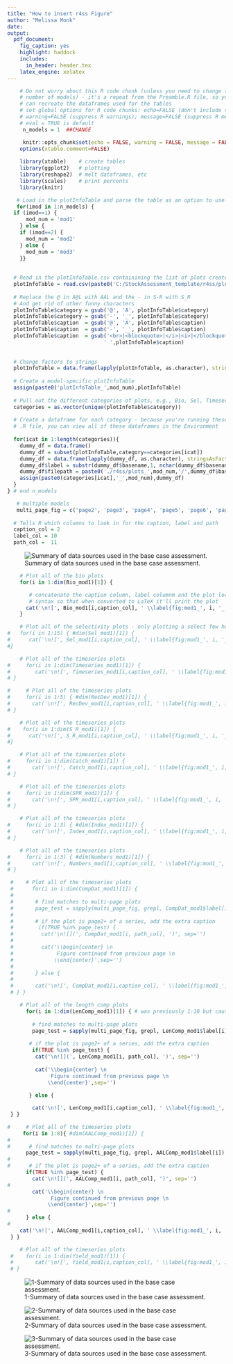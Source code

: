 ```yaml
---
title: "How to insert r4ss Figure"
author: "Melissa Monk"
date: 
output: 
  pdf_document:
    fig_caption: yes
    highlight: haddock
    includes:
      in_header: header.tex
    latex_engine: xelatex
---
```


<!-- 
This script contains options for including figures produced by r4ss.
Option 1: Insert a figure using R markdown syntax and the name of the figure

Option 2: Insert a figure using R makrdown syntax and the figure number 
          from plotInfoTable.  If the figure location within plotInfoTable
          changes with a new run, the figure will also change.
          
Option 3: Insert a series of figures from an R code chunk.  I've parsed the 
          plotInfoTable into smaller tables by category (Bio, Sel, Catch, etc.)
          This is done in Preamble.R and you can view each table in the Global
          Environment. Currently these are all set up for model one (mod1). If you
          have multiple models you'll just copy the code to the correct place in 
          the document and change mod1 to the appropriate model number.
          
          I have set up the labels for these plots to be numbered.  For example, label
          fig:mod1_1_bio1_sizeatage, indicates this is a figure from model 1 (fig:mod1)
          and the next number (1 in this case) is the first plot from the Bio dataframe.
          You can print them all here in this document and then reference the labels 
          (printed by each figure) to decide which plots to include in the final document 
          before you copy the R code chunk to Assessment_template.  To reference a figure
          in the text, use the label or the plot location, either \ref(fig:mod1_1_bio1_sizeatage)
          or \ref{paste0(fig:mod1_1_', Bio_mod1[1,9])} where you've replaced the 'i's' with 
          the correct number.  The latter option is less intuitive when you're writine the 
          document and referecing figures.
          
          You can also print a series of plots and if a plot has multiple pages, only the first
          in the series will have the figure number and caption.
          
          Downfall to this option: you can either add code to change the caption,
          or change the caption in the plotInfoTable .csv if you don't like the 
          default, which will overwrite each time you run the Parse_r4ss_plotInfoTable.R 
          script within the 0-Run_r4ss_plots.R script, which should really be once with a
          final model...

Option 4: Insert two plots where you have a page1 and page2 and want the same
          caption (sort of a hack, but it works!)

You'll copy the code chunks from this file into the Assessment_template.Rmd to insert the figures.

To reference these figures in the document, use label created for each plot.
-->

```r
    # Do not worry about this R code chunk (unless you need to change the 
    # number of models) - it's a repeat from the Preamble.R file, so you 
    # can recreate the dataframes used for the tables
    # set global options for R code chunks: echo=FALSE (don't include source code); 
    # warning=FALSE (suppress R warnings); message=FALSE (suppress R messages)
    # eval = TRUE is default
     n_models = 1  ##CHANGE   

     knitr::opts_chunk$set(echo = FALSE, warning = FALSE, message = FALSE)
    options(xtable.comment=FALSE)
    
    library(xtable)    # create tables
    library(ggplot2)   # plotting
    library(reshape2)  # melt dataframes, etc
    library(scales)    # print percents
    library(knitr)

   # Load in the plotInfoTable and parse the table as an option to use for figures
   for(imod in 1:n_models) {
  if (imod==1) {
      mod_num = 'mod1'
    } else {
    if (imod==2) {
      mod_num = 'mod2'
    } else {
      mod_num = 'mod3'
    }}
  
  
  # Read in the plotInfoTable.csv containining the list of plots created from r4SS
  plotInfoTable = read.csv(paste0('C:/StockAssessment_template/r4ss/plots_',mod_num,'/plotInfoTable_',mod_num,'_final.csv'))
  
  # Replace the @ in A@L with AAL and the - in S-R with S_R
  # And get rid of other funny characters
  plotInfoTable$category = gsub('@', 'A', plotInfoTable$category)
  plotInfoTable$category = gsub('-', '_', plotInfoTable$category)
  plotInfoTable$caption  = gsub('@', 'A', plotInfoTable$caption)
  plotInfoTable$caption  = gsub('-', '_', plotInfoTable$caption)
  plotInfoTable$caption  = gsub('<br>|<blockquote>|</i>|<i>|</blockquote>', 
                               ' ',plotInfoTable$caption)
 
   
  # Change factors to strings
  plotInfoTable = data.frame(lapply(plotInfoTable, as.character), stringsAsFactors=FALSE)
  
  # Create a model-specific plotInfoTable
  assign(paste0('plotInfoTable_',mod_num),plotInfoTable)
  
  # Pull out the different categories of plots, e.g., Bio, Sel, Timeseries, etc
  categories = as.vector(unique(plotInfoTable$category))
  
  # Create a dataframe for each category - because you're running these from a 
  # .R file, you can view all of these dataframes in the Environment
  
  for(icat in 1:length(categories)){
    dummy_df = data.frame()
    dummy_df = subset(plotInfoTable,category==categories[icat])
    dummy_df = data.frame(lapply(dummy_df, as.character), stringsAsFactors=FALSE)
    dummy_df$label = substr(dummy_df$basename,1, nchar(dummy_df$basename)-4)
    dummy_df$filepath = paste0('./r4ss/plots_',mod_num,'/',dummy_df$basename)
    assign(paste0(categories[icat],'_',mod_num),dummy_df)
  }
} # end n_models

   # multiple models
   multi_page_fig = c('page2', 'page3', 'page4', 'page5', 'page6', 'page7')
  
  # Tells R which columns to look in for the caption, label and path 
  caption_col = 2
  label_col = 10
  path_col =  11

```



<!--========================================================================-->
<!-- Option 1: type out the code for a figure using the filename -->
<!-- YOU CANNOT USE EXTRA SPACES OR CARRIAGE RETURNS WITHIN THR IMAGE CODE
     You will have to change the directory here if you don't have the template
     in C:/Assessment_template (only for running the examples)



![Summary of data sources used in the base case assessment. \label{fig:data_plot}](C:/Assessment_template/r4ss/plots_mod1/data_plot.png)

<!-- Plots have to be the same directory, or a subdirectory of the .Rmd file
     Copy the below code to the Assessment_template.Rmd document to use  -->
     
![Summary of data sources used in the base case assessment. \label{fig:data_plot}](r4ss/plots_mod1/data_plot.png)





<!--========================================================================-->
<!-- Option 2: Call a plot using the plot number from the plotInfoTable.csv -->


<!-- Here we are calling the full file path name so we don't have the same directory
     issue as above.  You can either use the caption provided by plotInfoTable or replace
     it with your own.  Both options are shown.
     
     The danger in using the plotInfoTable to produce these figures, is that if the 
     figures change position in the file due to a new run, they will all shift...


![`r plotInfoTable_mod1[25,caption_col]` \label{`r paste0('fig:mod1_', plotInfoTable_mod1[25,5])`}](`r plotInfoTable_mod1[25,1]`)

![Writing my own caption. \label{`r paste0('fig:mod1_', plotInfoTable_mod1[25,5])`}](`r plotInfoTable_mod1[25,1]`)



<!--========================================================================-->
<!-- Option 3: Pull multiple figures at once from plotInfoTable using R 
               code chunks. I've parsed the plotInfoTable into the 14 dataframes,
               one each for of the plot types, e.g., biology, selectivity
               You can include about 15 plots in one loop, before LaTeX complains
               about too many floats
               
               R chunks are commented out so you can run them one by one.


<!-- Biology (Bio) r4ss plots --------------------------------------------- -->
```r
    # Plot all of the bio plots
    for(i in 1:dim(Bio_mod1)[1]) {

       # concatenate the caption column, label columnm and the plot location into the r Markdown
       # syntax so that when converted to LaTeX it'll print the plot
      cat('\n![', Bio_mod1[i,caption_col], ' \\label{fig:mod1_', i, '_', Bio_mod1[i,label_col], '}](', Bio_mod1[i, path_col], ')\n', sep='')
    }

```

\FloatBarrier

<!-- Selectivity (Sel) r4ss plots ----------------------------------------- -->
```r
    # Plot all of the selectivity plots - only plotting a select few here
#   for(i in 1:15) { #dim(Sel_mod1)[1]) {
#      cat('\n![', Sel_mod1[i,caption_col], ' \\label{fig:mod1_', i, '_', Sel_mod1[i, label_col], '}](', Sel_mod1[i, path_col], ')\n', sep='')
#}
```

\FloatBarrier

<!-- Timeseries r4ss plots ------------------------------------------------ -->
```r
    # Plot all of the timeseries plots
#     for(i in 1:dim(Timeseries_mod1)[1]) {
#        cat('\n![', Timeseries_mod1[i,caption_col], ' \\label{fig:mod1_', i, '_', Timeseries_mod1[i, label_col], '}](', Timeseries_mod1[i, path_col], ')\n', sep='')
# }
```
\FloatBarrier

<!-- Recruitment deviations (RecDev) r4ss plots --------------------------- -->
```r
#     # Plot all of the timeseries plots
#     for(i in 1:5) { #dim(RecDev_mod1)[1]) {
#       cat('\n![', RecDev_mod1[i,caption_col], ' \\label{fig:mod1_', i, '_', RecDev_mod1[i, label_col], '}](', RecDev_mod1[i, path_col], ')\n', sep='')
# }
```
\FloatBarrier

<!-- Stock-recuitment (S_R) r4ss plots ------------------------------------ -->
```r
    # Plot all of the timeseries plots
#    for(i in 1:dim(S_R_mod1)[1]) {
#      cat('\n![', S_R_mod1[i,caption_col], ' \\label{fig:mod1_', i, '_', S_R_mod1[i, label_col], '}](', S_R_mod1[i, path_col], ')\n', sep='')
#}
```

\FloatBarrier

<!-- Catch (Catch) r4ss plots --------------------------------------------- -->
```r
    # Plot all of the timeseries plots
#     for(i in 1:dim(Catch_mod1)[1]) {
#       cat('\n![', Catch_mod1[i,caption_col], ' \\label{fig:mod1_', i, '_', Catch_mod1[i, label_col], '}](', Catch_mod1[i, path_col], ')\n', sep='')
# }
```

\FloatBarrier

<!-- Spawning Potential Ratio (SPR) r4ss plots ---------------------------- -->
```r
    # Plot all of the timeseries plots
#     for(i in 1:dim(SPR_mod1)[1]) {
#       cat('\n![', SPR_mod1[i,caption_col], ' \\label{fig:mod1_', i, '_', SPR_mod1[i, label_col], '}](', SPR_mod1[i, path_col], ')\n', sep='')
# }
```

\FloatBarrier

<!-- Indices of Abundance (Index) r4ss plots ------------------------------ -->
```r
    # Plot all of the timeseries plots
#     for(i in 1:3) { #dim(Index_mod1)[1]) {
#       cat('\n![', Index_mod1[i,caption_col], ' \\label{fig:mod1_', i, '_', Index_mod1[i, label_col], '}](', Index_mod1[i, path_col], ')\n', sep='')
# }
```

\FloatBarrier

<!-- Numbers at age/length (Numbers) r4ss plots ---------------------------- -->
```r
    # Plot all of the timeseries plots
#     for(i in 1:3) { #dim(Numbers_mod1)[1]) {
#       cat('\n![', Numbers_mod1[i,caption_col], ' \\label{fig:mod1_', i, '_', Numbers_mod1[i, label_col], '}](', Numbers_mod1[i, pah_col], ')\n', sep='')
# }
```

\FloatBarrier

<!-- Composition (CompDat) r4ss plots -------------------------------------- -->
```r
 #    # Plot all of the timeseries plots
 #      for(i in 1:dim(CompDat_mod1)[1]) {
 # 
 #       # find matches to multi-page plots
 #       page_test = sapply(multi_page_fig, grepl, CompDat_mod1$label[i])
 #       
 #       # if the plot is page2+ of a series, add the extra caption
 #        if(TRUE %in% page_test) {
 #         cat('\n![](', CompDat_mod1[i, path_col], ')', sep='')
 #      
 #         cat('\\begin{center} \n
 #              Figure continued from previous page \n
 #             \\end{center}',sep='')
 #       
 #       } else {
 # 
 #       cat('\n![', CompDat_mod1[i,caption_col], ' \\label{fig:mod1_', i, '_', CompDat_mod1[i, label_col], '}](', CompDat_mod1[i, path_col], ')\n', sep='')
 # } }
```

\FloatBarrier

<!-- Length Composition (LenComp) r4ss plots ------------------------------- -->
```r
    # Plot all of the length comp plots
      for(i in 1:dim(LenComp_mod1)[1]) { # was previously 1:10 but caused error due to no 10th figure
       
        # find matches to multi-page plots
        page_test = sapply(multi_page_fig, grepl, LenComp_mod1$label[i])
       
       # if the plot is page2+ of a series, add the extra caption
        if(TRUE %in% page_test) {
         cat('\n![](', LenComp_mod1[i, path_col], ')', sep='')
      
         cat('\\begin{center} \n
              Figure continued from previous page \n
             \\end{center}',sep='')
       
       } else {

        cat('\n![', LenComp_mod1[i,caption_col], ' \\label{fig:mod1_', i, '_', LenComp_mod1[i, label_col], '}](', LenComp_mod1[i, path_col], ')\n', sep='')
 } }
```

\FloatBarrier

<!-- Age at Length Composition (AALComp) r4ss plots ------------------------ -->
```r
#     # Plot all of the timeseries plots
     for(i in 1:8){ #dim(AALComp_mod1)[1]) {
#         
#      # find matches to multi-page plots
      page_test = sapply(multi_page_fig, grepl, AALComp_mod1$label[i])
#      
#      # if the plot is page2+ of a series, add the extra caption
      if(TRUE %in% page_test) {
        cat('\n![](', AALComp_mod1[i, path_col], ')', sep='')
#       
        cat('\\begin{center} \n
              Figure continued from previous page \n
             \\end{center}',sep='')
#        
      } else {
#      
    cat('\n![', AALComp_mod1[i,caption_col], ' \\label{fig:mod1_', i, '_', AALComp_mod1[i, label_col], '}](', AALComp_mod1[i, path_col], ')\n', sep='')
 } }
```

\FloatBarrier

<!-- Yield (Yield) r4ss plots --------------------------------------------- -->
```r
    # Plot all of the timeseries plots
 #    for(i in 1:dim(Yield_mod1)[1]) {
 #       cat('\n![', Yield_mod1[i,caption_col], ' \\label{fig:mod1_', i, '_', Yield_mod1[i, label_col], '}](', Yield_mod1[i, path_col], ')\n', sep='')
 # }
```

<!--========================================================================-->
<!-- Option 4: Figures with multiple pages and one caption
     This is a hack....Pretend that there are 2 pages of data_plots...
     LaTeX will ignore a figure inserted via R markdown if there is not a blank
     line on either side.  It will not be a float and will not have a catpion.
     Here, I've added the centered text "Figure continued from previous page" that 
     will appear as text after the caption.  You can then continue on plotting.  
     You can see if we add another plot after this, the figure numbering continues
     normally.
     
     If you wish to to this, you will have to insert the text using the plot
     names, as I have here, or using the plotInfoTable index.
-->

![1-Summary of data sources used in the base case assessment. \label{fig:data_plot}](C:/Assessment_template/r4ss/plots_mod1/data_plot.png)

![2-Summary of data sources used in the base case assessment. \label{fig:data_plot}](C:/Assessment_template/r4ss/plots_mod1/data_plot.png)
\begin{center}
Figure continued from previous page
\end{center}

![3-Summary of data sources used in the base case assessment. \label{fig:data_plot}](C:/Assessment_template/r4ss/plots_mod1/data_plot.png)


